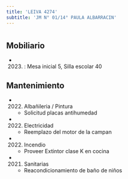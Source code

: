 ```yaml
---
title: 'LEIVA 4274'
subtitle: 'JM N° 01/14° PAULA ALBARRACIN'
---
```


#


## Mobiliario

*  (2023) : Mesa inicial 5, Silla escolar 40 





## Mantenimiento

*  (2022) Albañileria / Pintura 
    + Solicitud placas antihumedad

*  (2022) Electricidad 
    + Reemplazo del motor de la campan

*  (2022) Incendio 
    + Proveer Extintor clase K en cocina

*  (2021) Sanitarias 
    + Reacondicionamiento de baño de niños



